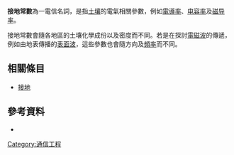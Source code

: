 {{unreferenced|time=2016-07-20T04:44:36+00:00}}
'''接地常數'''為一電信名詞，是指[[土壤|土壤]]的電氣相關參數，例如[[電導率|電導率]]、[[电容率|电容率]]及[[磁导率|磁导率]]。 

接地常數會隨各地區的土壤化學成份以及密度而不同。若是在探討[[電磁波|電磁波]]的傳遞，例如由地表傳播的[[表面波|表面波]]，這些參數也會隨方向及[[頻率|頻率]]而不同。

==相關條目==
*[[接地|接地]]

==參考資料==
*{{FS1037C MS188}}

{{技術小作品}}

[[Category:通信工程|Category:通信工程]]